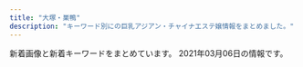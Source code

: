 ```yaml
---
title: "大塚・巣鴨"
description: "キーワード別にの巨乳アジアン・チャイナエステ嬢情報をまとめました。"
---
```


新着画像と新着キーワードをまとめています。
2021年03月06日の情報です。

<DmmAffiliateIns />
<KeywordTable
  shops={
    [
    {
        "url": "http://iyasi.relaxnabi.com/",
        "keywords": {
            "92": 1,
            "90": 1,
            "E": 2,
            "88": 1,
            "C": 1,
            "D": 9
        },
        "img_links": [
            "http://iyasi.relaxnabi.com/css/staff/staff018.jpg",
            "http://iyasi.relaxnabi.com/css/nav/nav-002.png",
            "http://iyasi.relaxnabi.com/css/staff/staff46.jpg",
            "http://iyasi.relaxnabi.com/css/staff/staff47-a.jpg",
            "http://iyasi.relaxnabi.com/css/top01.jpg",
            "http://iyasi.relaxnabi.com/css/staff/staff007.jpg",
            "http://iyasi.relaxnabi.com/css/staff/staff49.jpg",
            "http://iyasi.relaxnabi.com/css/staff/staff007-a.jpg",
            "http://iyasi.relaxnabi.com/css/staff/staff024.jpg",
            "http://iyasi.relaxnabi.com/css/staff/staff024-a.jpg",
            "http://iyasi.relaxnabi.com/css/staff/staff40.jpg",
            "http://iyasi.relaxnabi.com/css/staff/staff007-b.jpg",
            "http://iyasi.relaxnabi.com/css/staff/staff49-a.jpg",
            "http://iyasi.relaxnabi.com/css/nav/nav-006.png",
            "http://iyasi.relaxnabi.com/css/staff/staff40-a.jpg",
            "http://iyasi.relaxnabi.com/css/staff/staff024-c.jpg",
            "http://iyasi.relaxnabi.com/css/top03.jpg",
            "http://iyasi.relaxnabi.com/css/staff/staff018-a.jpg",
            "http://iyasi.relaxnabi.com/css/staff/staff52.jpg",
            "http://iyasi.relaxnabi.com/css/staff/staff45-a.jpg",
            "http://iyasi.relaxnabi.com/css/staff/staff46-a.jpg",
            "http://iyasi.relaxnabi.com/css/staff/staff47.jpg",
            "http://iyasi.relaxnabi.com/css/nav/nav-003.png",
            "http://iyasi.relaxnabi.com/css/staff/staff44.jpg",
            "http://iyasi.relaxnabi.com/css/staff/staff024-d.jpg",
            "http://iyasi.relaxnabi.com/css/staff/staff45.jpg",
            "http://iyasi.relaxnabi.com/css/staff/staff024-b.jpg",
            "http://iyasi.relaxnabi.com/css/nav/nav-001.png",
            "http://iyasi.relaxnabi.com/css/top0004-right.jpg",
            "http://iyasi.relaxnabi.com/css/staff/staff51.jpg",
            "http://iyasi.relaxnabi.com/css/recurit07.jpg",
            "http://iyasi.relaxnabi.com/css/staff/staff-02.jpg",
            "http://iyasi.relaxnabi.com/css/nav/nav-005.png",
            "http://iyasi.relaxnabi.com/css/staff/staff44-a.jpg",
            "http://iyasi.relaxnabi.com/css/nav/nav-004.png",
            "http://iyasi.relaxnabi.com/css/staff/staff53-a.jpg",
            "http://iyasi.relaxnabi.com/css/tel09.png",
            "http://iyasi.relaxnabi.com/css/staff/staff53.jpg",
            "http://iyasi.relaxnabi.com/css/staff/staff-02-a.jpg",
            "http://iyasi.relaxnabi.com/css/top04-left.jpg",
            "http://iyasi.relaxnabi.com/css/staff/naiyo01.jpg",
            "http://iyasi.relaxnabi.com/css/staff/staff016-a.jpg",
            "http://iyasi.relaxnabi.com/css/staff/naiyo02.jpg",
            "http://iyasi.relaxnabi.com/css/staff/staff52-a.jpg",
            "http://iyasi.relaxnabi.com/css/c-00001.jpg",
            "http://iyasi.relaxnabi.com/css/staff/staff016.jpg"
        ],
        "station": "JR\u5927\u585a\u99c5\u5357\u53e3",
        "name": "\u7652\u3057\u306e\u5fc3"
    },
    {
        "img_links": [
            "https://townnet.ne.jp/myondon/top/view/img/s_03.jpg",
            "https://townnet.ne.jp/myondon/top/view/img/v_03.jpg",
            "https://townnet.ne.jp/myondon/top/view/img/s_02.jpg",
            "https://townnet.ne.jp/myondon/img/img_02.jpg",
            "https://townnet.ne.jp/myondon/top/staff/img/aya.jpg",
            "https://townnet.ne.jp/myondon/top/view/img/s_09.jpg",
            "https://townnet.ne.jp/myondon/top/staff/img/bb.jpg",
            "https://townnet.ne.jp/myondon/top/staff/img/mari.jpg",
            "https://townnet.ne.jp/myondon/top/view/img/s_12.jpg",
            "https://townnet.ne.jp/myondon/top/staff/img/hal.jpg",
            "https://townnet.ne.jp/myondon/top/staff/img/kaori_1.jpg",
            "https://townnet.ne.jp/myondon/top/view/img/v_04.jpg",
            "https://townnet.ne.jp/myondon/top/access/img/kanban.jpg",
            "https://townnet.ne.jp/myondon/top/img/net1.jpg",
            "https://townnet.ne.jp/myondon/top/view/img/v_05.jpg",
            "https://townnet.ne.jp/myondon/top/view/img/v_02.jpg",
            "https://townnet.ne.jp/myondon/top/system/img/net.jpg",
            "https://townnet.ne.jp/myondon/top/view/img/s_06.jpg",
            "https://townnet.ne.jp/myondon/top/view/img/s_04.jpg",
            "https://townnet.ne.jp/myondon/top/staff/img/kaori.jpg",
            "https://townnet.ne.jp/myondon/top/staff/img/jun2.jpg",
            "https://townnet.ne.jp/myondon/top/view/img/s_05.jpg",
            "https://townnet.ne.jp/myondon/top/view/img/s_08.jpg",
            "https://townnet.ne.jp/myondon/top/view/img/s_11.jpg",
            "https://townnet.ne.jp/myondon/top/view/img/s_10.jpg",
            "https://townnet.ne.jp/myondon/top/view/img/v_01.jpg",
            "https://townnet.ne.jp/myondon/top/view/img/v_06.jpg",
            "https://townnet.ne.jp/myondon/top/system/img/price.jpg",
            "https://townnet.ne.jp/myondon/top/view/img/v_07.jpg",
            "https://townnet.ne.jp/myondon/top/view/img/v_08.jpg",
            "https://townnet.ne.jp/myondon/top/view/img/s_07.jpg",
            "https://townnet.ne.jp/myondon/top/staff/img/g_6576.jpg",
            "https://townnet.ne.jp/myondon/top/img/information.jpg",
            "https://townnet.ne.jp/myondon/top/view/img/s_01.jpg"
        ],
        "station": "JR\u5927\u585a\u99c5\u5317\u53e3",
        "keywords": {},
        "name": "\u660e\u6d1e",
        "url": "https://townnet.ne.jp/myondon/"
    },
    {
        "station": "JR\u5de3\u9d28\u99c5",
        "keywords": {},
        "name": "\u604b",
        "img_links": [],
        "url": "https://koi-relax.tokyo/"
    },
    {
        "name": "SAKURA \u30ea\u30e9\u30af\u30bc\u30fc\u30b7\u30e7\u30f3",
        "keywords": {},
        "img_links": [],
        "station": "JR\u5927\u585a\u99c5\u5317\u53e3",
        "url": "https://sakura.aoaoeo.com/"
    },
    {
        "img_links": [],
        "name": "\u51db\u82b1 \u308a\u3093\u304b",
        "url": "http://rin-este.info/",
        "station": "JR\u5927\u585a\u99c5\u5357\u53e3",
        "keywords": {}
    },
    {
        "url": "http://ko-relax.info/",
        "img_links": [],
        "keywords": {},
        "name": "\u3066\u3082\u307f\u3084",
        "station": "JR\u99d2\u8fbc\u99c5\u6771\u53e3"
    },
    {
        "name": "\u99a8-\u304b\u304a\u308a-",
        "station": "JR\u5927\u585a\u99c5\u5317\u53e3",
        "url": "http://rinpa-awa.info/",
        "keywords": {},
        "img_links": []
    },
    {
        "img_links": [
            "http://mermaid.tyo.ac/photos/sites/9/2020/07/2020070504014544.jpg",
            "http://mermaid.tyo.ac/photos/sites/9/2020/07/2020070504013113.jpg",
            "http://mermaid.tyo.ac/photos/sites/9/2020/07/2020070504013051.jpg",
            "http://mermaid.tyo.ac/images/themes/blue/r3.jpg",
            "http://mermaid.tyo.ac/photos/sites/9/2020/07/202007050401371.jpg",
            "http://mermaid.tyo.ac/images/themes/blue/line.png",
            "http://mermaid.tyo.ac/photos/sites/9/2020/07/2020070504013943.jpg",
            "http://mermaid.tyo.ac/photos/sites/9/2020/07/2020070504014629.jpg",
            "http://mermaid.tyo.ac/photos/sites/9/2020/07/2020070504014156.jpg",
            "http://mermaid.tyo.ac/images/themes/blue/s_ranking.png",
            "http://mermaid.tyo.ac/images/themes/blue/s_newface.png",
            "http://mermaid.tyo.ac/images/themes/blue/s_news.png",
            "http://mermaid.tyo.ac/photos/sites/9/2021/01/2021010607373428.jpg",
            "http://mermaid.tyo.ac/images/room1.jpg",
            "http://mermaid.tyo.ac/images/themes/blue/no2.png",
            "http://mermaid.tyo.ac/photos/sites/9/2021/01/2021010607375590.jpg",
            "http://mermaid.tyo.ac/photos/sites/9/2020/07/2020070504012584.jpg",
            "http://mermaid.tyo.ac/photos/sites/9/2020/07/2020070504013841.jpg",
            "http://mermaid.tyo.ac/photos/sites/9/2020/07/2020070504013325.jpg",
            "http://mermaid.tyo.ac/photos/sites/9/2020/07/2020070504013573.jpg",
            "http://mermaid.tyo.ac/images/room2.jpg",
            "http://mermaid.tyo.ac/photos/sites/9/2020/07/202007050401424.jpg",
            "http://mermaid.tyo.ac/photos/sites/9/2021/01/2021010607193226.jpg",
            "http://mermaid.tyo.ac/photos/sites/9/2021/01/2021010607374728.jpg",
            "http://mermaid.tyo.ac/photos/sites/9/2021/01/2021010607193192.jpg",
            "http://mermaid.tyo.ac/images/themes/blue/s_link.png",
            "http://mermaid.tyo.ac/images/themes/blue/s_staff.png",
            "http://mermaid.tyo.ac/photos/sites/9/2020/07/2020070504012859.jpg",
            "http://mermaid.tyo.ac/photos/sites/9/2020/07/2020070504013427.jpg",
            "http://mermaid.tyo.ac/photos/sites/9/2021/01/2021010607374113.jpg",
            "http://mermaid.tyo.ac/images/room4.jpg",
            "http://mermaid.tyo.ac/images/room3.jpg",
            "http://mermaid.tyo.ac/photos/sites/9/2020/07/2020070504012720.jpg",
            "http://mermaid.tyo.ac/images/themes/blue/mobile.jpg",
            "http://mermaid.tyo.ac/images/themes/blue/s_zysx.png",
            "http://mermaid.tyo.ac/photos/sites/9/2021/01/2021010607193459.jpg",
            "http://mermaid.tyo.ac/photos/sites/9/2021/01/2021010607193228.jpg",
            "http://mermaid.tyo.ac/photos/sites/9/2021/01/202101060719336.jpg",
            "http://mermaid.tyo.ac/images/themes/blue/s_pickup.png",
            "http://mermaid.tyo.ac/images/themes/blue/no1.png",
            "http://mermaid.tyo.ac/photos/sites/9/2020/07/2020070504014471.jpg"
        ],
        "name": "RelaCute no.1\u30fb\u30ea\u30e9\u30ad\u30e5\u30fc\u30c8 no.1",
        "keywords": {
            "86": 24,
            "83": 6,
            "D": 42,
            "85": 18,
            "E": 6,
            "C": 30,
            "87": 6
        },
        "url": "http://mermaid.tyo.ac/",
        "station": "\u897f\u5de3\u9d28\u99c5A3\u53e3"
    },
    {
        "station": "JR\u99d2\u8fbc\u99c5\u5357\u53e3",
        "img_links": [
            "http://www.ko-story.com/css/head-change.jpg",
            "http://www.ko-story.com/css/staff/staff-010-b.jpg",
            "http://www.ko-story.com/css/osusume-011.jpg",
            "http://www.ko-story.com/css/main-staff03.jpg",
            "http://www.ko-story.com/css/nav/nav-001.jpg",
            "http://www.ko-story.com/css/nav/nav-002.jpg",
            "http://www.ko-story.com/css/nav/nav-007.jpg",
            "http://www.ko-story.com/css/top01-left03.jpg",
            "http://www.ko-story.com/css/staff/staff-012-a.jpg",
            "http://www.ko-story.com/css/nav/nav-005.jpg",
            "http://www.ko-story.com/css/main-staff01.jpg",
            "http://www.ko-story.com/css/nav/nav-003.jpg",
            "http://www.ko-story.com/css/tel01.png",
            "http://www.ko-story.com/css/top01-left01.png",
            "http://www.ko-story.com/css/nav/nav-004.jpg",
            "http://www.ko-story.com/css/staff/staff-0013-a.jpg",
            "http://www.ko-story.com/css/staff/staff-010-a.jpg",
            "http://www.ko-story.com/css/staff/staff-012-b.jpg",
            "http://www.ko-story.com/css/top01-left02.jpg",
            "http://www.ko-story.com/css/osusume-013.jpg",
            "http://www.ko-story.com/css/staff/staff-0013-b.jpg",
            "http://www.ko-story.com/css/main-girl02.png",
            "http://www.ko-story.com/css/staff/staff-0014-b.jpg",
            "http://www.ko-story.com/css/nav/nav-006.jpg",
            "http://www.ko-story.com/css/staff/staff-0014-a.jpg",
            "http://www.ko-story.com/css/osusume-00014a.jpg"
        ],
        "keywords": {
            "89": 2,
            "88": 6,
            "D": 8
        },
        "url": "http://www.ko-story.com/",
        "name": "\u30b9\u30c8\u30fc\u30ea\u30fc"
    },
    {
        "url": "http://relax-orange.work/",
        "img_links": [
            "http://relax-orange.work/img/sta5.jpg",
            "http://relax-orange.work/i/img/s2.jpg",
            "http://relax-orange.work/img/m1.png",
            "http://relax-orange.work/img/st1.jpg",
            "http://relax-orange.work/img/m4.png",
            "http://relax-orange.work/img/s3.jpg",
            "http://relax-orange.work/img/kanban.jpg",
            "http://relax-orange.work/img/m2.png",
            "http://relax-orange.work/i/img/r1.jpg",
            "http://relax-orange.work/i/img/r4.jpg",
            "http://relax-orange.work/img/st2.jpg",
            "http://relax-orange.work/i/img/acc.jpg",
            "http://relax-orange.work/i/img/r3.jpg",
            "http://relax-orange.work/img/st3.jpg",
            "http://relax-orange.work/img/sta2.jpg",
            "http://relax-orange.work/i/img/sta5.jpg",
            "http://relax-orange.work/img/m5.png",
            "http://relax-orange.work/img/sta1.jpg",
            "http://relax-orange.work/i/img/r2.jpg",
            "http://relax-orange.work/i/img/kanban.jpg",
            "http://relax-orange.work/img/s1.jpg",
            "http://relax-orange.work/img/m6.png",
            "http://relax-orange.work/img/nos.jpg",
            "http://relax-orange.work/i/img/s5.jpg",
            "http://relax-orange.work/img/mobile-botton-0.png",
            "http://relax-orange.work/img/sta3.jpg",
            "http://relax-orange.work/img/s5.jpg",
            "http://relax-orange.work/img/m30.png",
            "http://relax-orange.work/img/s2.jpg",
            "http://relax-orange.work/img/m3.png",
            "http://relax-orange.work/img/st5.jpg",
            "http://relax-orange.work/img/m20.png",
            "http://relax-orange.work/img/m50.png",
            "http://relax-orange.work/i/img/s3.jpg",
            "http://relax-orange.work/i/img/s1.jpg",
            "http://relax-orange.work/img/m60.png",
            "http://relax-orange.work/img/m40.png"
        ],
        "station": "JR\u5de3\u9d28\u99c5\u5317\u53e3",
        "name": "\u30aa\u30ec\u30f3\u30b8",
        "keywords": {
            "D": 4,
            "87": 3,
            "C": 14,
            "88": 3,
            "E": 3,
            "86": 4,
            "85": 3
        }
    },
    {
        "img_links": [
            "http://www.relax-luck.work/sp/images/head.jpg",
            "http://www.relax-luck.work/images/tr.jpg",
            "http://www.relax-luck.work/images/3.jpg",
            "http://www.relax-luck.work/sp/staff/miho.jpg",
            "http://www.relax-luck.work/sp/images/rec1.jpg",
            "http://www.relax-luck.work/images/rec1.jpg",
            "http://www.relax-luck.work/sp/images/tel.png",
            "http://www.relax-luck.work/sp/images/footer.jpg",
            "http://www.relax-luck.work/sp/images/rec2.jpg",
            "http://www.relax-luck.work/sp/images/interior_t.jpg",
            "http://www.relax-luck.work/images/4.jpg",
            "http://www.relax-luck.work/img/siori2.jpg",
            "http://www.relax-luck.work/sp/images/ta.png",
            "http://www.relax-luck.work/img/sizuka2.jpg",
            "http://www.relax-luck.work/images/head.jpg",
            "http://www.relax-luck.work/sp/images/news.jpg",
            "http://www.relax-luck.work/sp/images/sys.png",
            "http://www.relax-luck.work/sp/staff/siori.jpg",
            "http://www.relax-luck.work/sp/menu/top.jpg",
            "http://www.relax-luck.work/img/sizuka1.jpg",
            "http://www.relax-luck.work/sp/img/siori2.jpg",
            "http://www.relax-luck.work/img/siori1.jpg",
            "http://www.relax-luck.work/images/rec2.jpg",
            "http://www.relax-luck.work/img/miho1.jpg",
            "http://www.relax-luck.work/sp/img/sizuka2.jpg",
            "http://www.relax-luck.work/images/ta.jpg",
            "http://www.relax-luck.work/sp/menu/staff.jpg",
            "http://www.relax-luck.work/images/interior_t.jpg",
            "http://www.relax-luck.work/images/int2.png",
            "http://www.relax-luck.work/images/1.jpg",
            "http://www.relax-luck.work/sp/images/staff_t.jpg",
            "http://www.relax-luck.work/sp/img/erika1.jpg",
            "http://www.relax-luck.work/sp/img/miho2.jpg",
            "http://www.relax-luck.work/img/miho2.jpg",
            "http://www.relax-luck.work/images/ac1.jpg",
            "http://www.relax-luck.work/images/sm.jpg",
            "http://www.relax-luck.work/images/int1.png",
            "http://www.relax-luck.work/images/sys.png",
            "http://www.relax-luck.work/sp/images/int1.png",
            "http://www.relax-luck.work/sp/images/ac1.jpg",
            "http://www.relax-luck.work/img/erika2.jpg",
            "http://www.relax-luck.work/sp/img/miho1.jpg",
            "http://www.relax-luck.work/images/2.jpg",
            "http://www.relax-luck.work/img/erika1.jpg",
            "http://www.relax-luck.work/sp/img/sizuka1.jpg",
            "http://www.relax-luck.work/sp/img/erika2.jpg",
            "http://www.relax-luck.work/images/news_t.jpg",
            "http://www.relax-luck.work/images/staff_t.jpg",
            "http://www.relax-luck.work/sp/staff/erika.jpg",
            "http://www.relax-luck.work/sp/staff/sizuka.jpg",
            "http://www.relax-luck.work/sp/images/ac1.png",
            "http://www.relax-luck.work/sp/img/siori1.jpg",
            "http://www.relax-luck.work/sp/images/int2.png"
        ],
        "keywords": {},
        "url": "http://www.relax-luck.work/",
        "name": "Relax Luck",
        "station": "JR\u5de3\u9d28\u99c5\u6b63\u9762\u53e3"
    },
    {
        "url": "http://arm-es.com/",
        "station": "JR\u99d2\u8fbc\u99c5\u6771\u53e3",
        "name": "\u30de\u30b7\u30e5\u30de\u30ed",
        "img_links": [
            "http://arm-es.com/media/sites/13/elementor/thumbs/1612941250-2-p2nc276jzst1ag5kjadb8ljz412n1kwl8w2sec9qjk.jpg",
            "http://arm-es.com/media/sites/13/2021/03/1614830040-A4F263E2-84CF-4064-849B-5F1D3A8962B7-200x300.jpeg",
            "http://arm-es.com/media/sites/13/elementor/thumbs/1612941284-4-p2nc3351h2zivgvaybr7738yehmz4pgnh5hle19ku0.jpg",
            "http://arm-es.com/media/sites/13/elementor/thumbs/1612941267-3-p2nc2n5t7zewrticxz9ywzit7kvvofo0z361k1m1ls.jpg",
            "http://arm-es.com/media/sites/13/elementor/thumbs/1612941250-2-p2nc276j0prrwq5q4xxvubba7e0huzxs0rb32mkypk.jpg",
            "http://arm-es.com/media/sites/13/elementor/thumbs/1612941410-5-p2nc6dkpe7hnic39qqy6x9d191f82kitxforuwdz20.jpg",
            "http://arm-es.com/media/sites/13/2021/02/1612941410-5.jpg",
            "http://arm-es.com/media/sites/13/elementor/thumbs/1612941234-1-p2nc1s54yg8g4orez3va4pcllv4rmf8vutn0pww1b4.jpg",
            "http://arm-es.com/media/sites/13/2021/02/r2-1.jpg",
            "http://arm-es.com/media/sites/13/elementor/thumbs/1612941358-6-p2nc50p4hwo04c242i90pvxr9n6a4w3lmuj88837vk.jpg",
            "http://arm-es.com/media/sites/13/elementor/thumbs/1612941234-1-p2nc1s53zd76qyrkkrfuqf3wp82mfua2movbe779h4.jpg",
            "http://arm-es.com/media/sites/13/2021/02/1612779406-flash1.jpg",
            "http://arm-es.com/media/sites/13/2021/02/1613544003-c19.jpg",
            "http://arm-es.com/media/sites/13/2021/02/1612776477-top.jpg",
            "http://arm-es.com/media/sites/13/elementor/thumbs/1612941284-4-p2nc3352g60s96v5co6mldhnb4p4bafgpa9apqyco0.jpg",
            "http://arm-es.com/media/sites/13/elementor/thumbs/1614830040-A4F263E2-84CF-4064-849B-5F1D3A8962B7-p3pdykoker7f35d9jk8yis75bexrtphuaa8gl2e10g.jpeg",
            "http://arm-es.com/media/sites/13/elementor/thumbs/1612941358-6-p2nc50p3itmqqm29o5tlblp2d044yb4sepriwieg1k.jpg",
            "http://arm-es.com/media/sites/13/elementor/thumbs/1612941267-3-p2nc2n5s8wdne3iijmujipa4axtqhup7qyec8bx9rs.jpg",
            "http://arm-es.com/media/sites/13/elementor/thumbs/1613538765-F562FBE7-D9D5-4A85-97B7-94AF100F9870-p2zdfc5no7l6u0mpugrrh7estz1rfzcbvcszv6b2cg.jpeg",
            "http://arm-es.com/media/sites/13/2021/02/r1-1.jpg",
            "http://arm-es.com/media/sites/13/2021/02/1612779404-flash.jpg"
        ],
        "keywords": {}
    },
    {
        "url": "http://koukou.ests.co/",
        "keywords": {},
        "name": "\u3046\u3055\u304e",
        "station": "JR\u99d2\u8fbc\u99c5\u5317\u53e3",
        "img_links": []
    },
    {
        "name": "\u7652\u51e6\uff5e\u30e6\u30c9\u30b3\u30ed\uff5e",
        "station": "JR\u99d2\u8fbc\u99c5\u5317\u53e3",
        "url": "http://relaxation.ebb.jp/",
        "img_links": [
            "http://relaxation.ebb.jp/int3.jpg",
            "http://relaxation.ebb.jp/int2.jpg",
            "http://relaxation.ebb.jp/2/uploadimg/1614080617.jpg",
            "http://relaxation.ebb.jp/2/uploadimg/1614080597.jpg",
            "http://relaxation.ebb.jp/2/uploadimg/1614080543.jpg",
            "http://relaxation.ebb.jp/2/uploadimg/1614080305.jpg",
            "http://relaxation.ebb.jp/2/uploadimg/1614080675.jpg",
            "http://relaxation.ebb.jp/2/uploadimg/1614080739.jpg",
            "http://relaxation.ebb.jp/int1.jpg",
            "http://relaxation.ebb.jp/2/uploadimg/1614080688.jpg",
            "http://relaxation.ebb.jp/vis_theptframe.png",
            "https://\u7652\u6240.pwchp.com/images/vis_theptframe.png",
            "http://relaxation.ebb.jp/2/uploadimg/1614949857.jpg",
            "http://relaxation.ebb.jp/2/uploadimg/1614080670.jpg",
            "http://relaxation.ebb.jp/2/uploadimg/1614080587.jpg",
            "http://relaxation.ebb.jp/2/uploadimg/1614080603.jpg",
            "http://relaxation.ebb.jp/dozdLZQPkhPUwC2.png",
            "http://relaxation.ebb.jp/2/uploadimg/1614080297.jpg",
            "http://relaxation.ebb.jp/2/uploadimg/1614080748.jpg",
            "http://relaxation.ebb.jp/2/uploadimg/1614080268.jpg"
        ],
        "keywords": {
            "83": 12,
            "C": 12,
            "86": 36,
            "D": 36
        }
    },
    {
        "keywords": {},
        "station": "JR\u99d2\u8fbc\u99c5\u5357\u53e3",
        "img_links": [
            "http://iyashinomori.oks.bz/images/room3.jpg",
            "http://iyashinomori.oks.bz/images/mobile.jpg",
            "http://iyashinomori.oks.bz/photos/sites/72/2020/10/2020101903314523.jpg",
            "http://iyashinomori.oks.bz/images/top.jpg",
            "http://iyashinomori.oks.bz/images/s_staff.png",
            "http://iyashinomori.oks.bz/images/room4.jpg",
            "http://iyashinomori.oks.bz/photos/sites/72/2020/10/2020101903314748.jpg",
            "http://iyashinomori.oks.bz/photos/sites/72/2020/10/2020101903314625.jpg",
            "http://iyashinomori.oks.bz/images/room1.jpg",
            "http://iyashinomori.oks.bz/photos/sites/72/2020/10/2020101903203761.jpg",
            "http://iyashinomori.oks.bz/photos/sites/72/2020/10/2020101903342723.jpg",
            "http://iyashinomori.oks.bz/images/room2.jpg",
            "http://iyashinomori.oks.bz/images/bj2.jpg",
            "http://iyashinomori.oks.bz/images/s_news.jpg",
            "http://iyashinomori.oks.bz/images/bj3.jpg"
        ],
        "url": "http://iyashinomori.oks.bz/",
        "name": "\u7652\u3057\u306e\u68ee"
    }
]
}
/>
<DmmAffiliateScript />

